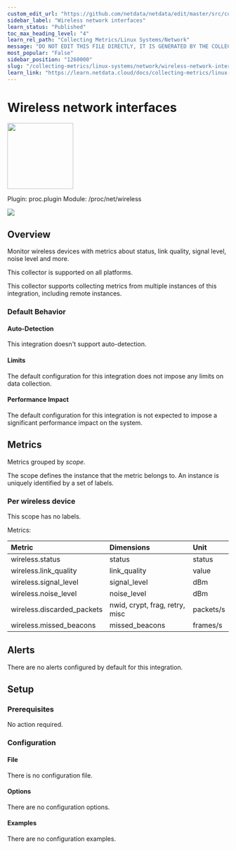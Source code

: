 ```yaml
---
custom_edit_url: "https://github.com/netdata/netdata/edit/master/src/collectors/proc.plugin/metadata.yaml"
sidebar_label: "Wireless network interfaces"
learn_status: "Published"
toc_max_heading_level: "4"
learn_rel_path: "Collecting Metrics/Linux Systems/Network"
message: "DO NOT EDIT THIS FILE DIRECTLY, IT IS GENERATED BY THE COLLECTOR'S metadata.yaml FILE"
most_popular: "False"
sidebar_position: "1260000"
slug: "/collecting-metrics/linux-systems/network/wireless-network-interfaces"
learn_link: "https://learn.netdata.cloud/docs/collecting-metrics/linux-systems/network/wireless-network-interfaces"
---
```



# Wireless network interfaces


<img src="https://netdata.cloud/img/network-wired.svg" width="150"/>


Plugin: proc.plugin
Module: /proc/net/wireless

<img src="https://img.shields.io/badge/maintained%20by-Netdata-%2300ab44" />

## Overview

Monitor wireless devices with metrics about status, link quality, signal level, noise level and more.



This collector is supported on all platforms.

This collector supports collecting metrics from multiple instances of this integration, including remote instances.


### Default Behavior

#### Auto-Detection

This integration doesn't support auto-detection.

#### Limits

The default configuration for this integration does not impose any limits on data collection.

#### Performance Impact

The default configuration for this integration is not expected to impose a significant performance impact on the system.


## Metrics

Metrics grouped by *scope*.

The scope defines the instance that the metric belongs to. An instance is uniquely identified by a set of labels.



### Per wireless device



This scope has no labels.

Metrics:

| Metric | Dimensions | Unit |
|:------|:----------|:----|
| wireless.status | status | status |
| wireless.link_quality | link_quality | value |
| wireless.signal_level | signal_level | dBm |
| wireless.noise_level | noise_level | dBm |
| wireless.discarded_packets | nwid, crypt, frag, retry, misc | packets/s |
| wireless.missed_beacons | missed_beacons | frames/s |



## Alerts

There are no alerts configured by default for this integration.


## Setup

### Prerequisites

No action required.

### Configuration

#### File

There is no configuration file.
#### Options



There are no configuration options.

#### Examples
There are no configuration examples.


